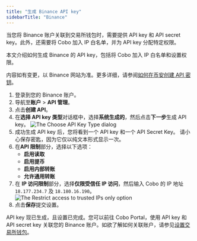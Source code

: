 ```yaml
---
title: "生成 Binance API key"
sidebarTitle: "Binance"
---
```


当您将 Binance 账户关联到交易所钱包时，需要提供 API key 和 API secret key。此外，还需要将 Cobo 加入 IP 白名单，并为 API key 分配特定权限。

本文介绍如何生成 Binance 的 API key，包括将 Cobo 加入 IP 白名单和设置权限。

<Note>内容如有变更，以 Binance 网站为准。更多详细，请参阅<a href="https://www.binance.com/en/support/faq/how-to-create-api-keys-on-binance-360002502072">如何在币安创建 API 密钥</a>。</Note>

1. 登录到您的 Binance 账户。
2. 导航至**账户** > **API 管理**。
3. 点击**创建 API**。
4. 在**选择 API key 类型**对话框中，选择**系统生成的**，然后点击**下一步**生成 API key。
    <img src="/en/images/exchange-wallet/binance2.png" className="screenshot_modal" alt="The Choose API Key Type dialog" />
5. 成功生成 API key 后，您将看到一个 API key 和一个 API Secret Key。
    <Note>请小心保存密匙，因为它仅以纯文本形式显示一次。</Note>
6. 在**API 限制**部分，选择以下选项：
    - **启用读取**
    - **启用提币**
    - **启用内部转账**
    - **允许通用转账**
7. 在 **IP 访问限制**部分，选择**仅限受信任 IP 访问**，然后输入 Cobo 的 IP 地址 `18.177.234.7` 及 `18.180.16.190`。
    <img src="/en/images/exchange-wallet/binance.png" className="screenshot_full_screen" alt="The Restrict access to trusted IPs only option" />
8. 点击**保存**提交设置。

API key 现已生成，且设置已完成。您可以前往 Cobo Portal，使用 API key 和 API secret key 关联您的 Binance 账户。如欲了解如何关联账户，请参见[设置交易所钱包](/cn/portal/exchange-wallets/set-up)。 


